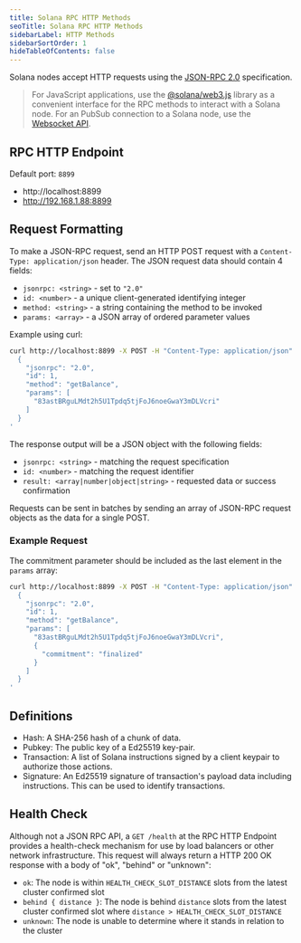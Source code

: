 ```yaml
---
title: Solana RPC HTTP Methods
seoTitle: Solana RPC HTTP Methods
sidebarLabel: HTTP Methods
sidebarSortOrder: 1
hideTableOfContents: false
---
```


Solana nodes accept HTTP requests using the
[JSON-RPC 2.0](https://www.jsonrpc.org/specification) specification.

> For JavaScript applications, use the
> [@solana/web3.js](https://github.com/solana-labs/solana-web3.js) library as a
> convenient interface for the RPC methods to interact with a Solana node. For
> an PubSub connection to a Solana node, use the
> [Websocket API](/docs/rpc/websocket/index.mdx).

## RPC HTTP Endpoint

Default port: `8899`

- http://localhost:8899
- http://192.168.1.88:8899

## Request Formatting

To make a JSON-RPC request, send an HTTP POST request with a
`Content-Type: application/json` header. The JSON request data should contain 4
fields:

- `jsonrpc: <string>` - set to `"2.0"`
- `id: <number>` - a unique client-generated identifying integer
- `method: <string>` - a string containing the method to be invoked
- `params: <array>` - a JSON array of ordered parameter values

Example using curl:

```bash
curl http://localhost:8899 -X POST -H "Content-Type: application/json" -d '
  {
    "jsonrpc": "2.0",
    "id": 1,
    "method": "getBalance",
    "params": [
      "83astBRguLMdt2h5U1Tpdq5tjFoJ6noeGwaY3mDLVcri"
    ]
  }
'
```

The response output will be a JSON object with the following fields:

- `jsonrpc: <string>` - matching the request specification
- `id: <number>` - matching the request identifier
- `result: <array|number|object|string>` - requested data or success
  confirmation

Requests can be sent in batches by sending an array of JSON-RPC request objects
as the data for a single POST.

### Example Request

The commitment parameter should be included as the last element in the `params`
array:

```bash
curl http://localhost:8899 -X POST -H "Content-Type: application/json" -d '
  {
    "jsonrpc": "2.0",
    "id": 1,
    "method": "getBalance",
    "params": [
      "83astBRguLMdt2h5U1Tpdq5tjFoJ6noeGwaY3mDLVcri",
      {
        "commitment": "finalized"
      }
    ]
  }
'
```

## Definitions

- Hash: A SHA-256 hash of a chunk of data.
- Pubkey: The public key of a Ed25519 key-pair.
- Transaction: A list of Solana instructions signed by a client keypair to
  authorize those actions.
- Signature: An Ed25519 signature of transaction's payload data including
  instructions. This can be used to identify transactions.

## Health Check

Although not a JSON RPC API, a `GET /health` at the RPC HTTP Endpoint provides a
health-check mechanism for use by load balancers or other network
infrastructure. This request will always return a HTTP 200 OK response with a
body of "ok", "behind" or "unknown":

- `ok`: The node is within `HEALTH_CHECK_SLOT_DISTANCE` slots from the latest
  cluster confirmed slot
- `behind { distance }`: The node is behind `distance` slots from the latest
  cluster confirmed slot where `distance > HEALTH_CHECK_SLOT_DISTANCE`
- `unknown`: The node is unable to determine where it stands in relation to the
  cluster
